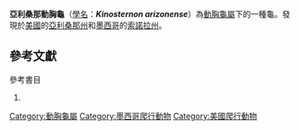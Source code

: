 {{Speciesbox
| image = Kinosternon arizonense.jpg
| status = VU
| status_system = IUCN2.3
| status_ref =
| genus = Kinosternon
| species = arizonense
| authority = ([[Charles_W._Gilmore|Gilmore]], 1923)
| synonyms = 
* ''Kinosternon arizonense'' <small>Gilmore, 1922</small>
* ''Kinosternon flavescens stejnegeri'' <small>Hartweg, 1938</small>
* ''Kinosternon arizonenese'' <small>Iverson, 1978</small> ''([[ex_errore|ex errore]])''
* ''Kinosternon flavescens arizonense'' <small>Iverson, 1979</small>
| synonyms_ref=<ref name="Fritz 2007">{{Cite journal | journal = Vertebrate Zoology | title = Checklist of Chelonians of the World | year = 2007 | author = Fritz Uwe | coauthors = Peter Havaš | volume = 57 | issue = 2 | pages = 251 | id = ISSN 18640-5755 | url = http://www.cnah.org/pdf_files/851.pdf | archiveurl = https://www.webcitation.org/5v20ztMND?url=http://www.cnah.org/pdf_files/851.pdf | archivedate = 2010-12-17 | accessdate = 29 May 2012 | deadurl = yes }}</ref>
}}

'''亞利桑那動胸龜'''（[[學名|學名]]：'''''Kinosternon arizonense'''''）為[[動胸龜屬|動胸龜屬]]下的一種龜。發現於[[美國|美國]]的[[亞利桑那州|亞利桑那州]]和[[墨西哥|墨西哥]]的[[索諾拉州|索諾拉州]]。

==參考文獻==
{{Reflist}}

;參考書目
#{{cite journal|last=Gilmore|year=1923|title=A new fossil turtle, Kinosternon arizonense, from Arizona|journal=Proceedings of the United States National Museum|volume=62|pages=1–8}}
{{Taxonbar|from=Q2713760}}

[[Category:動胸龜屬|Category:動胸龜屬]]
[[Category:墨西哥爬行動物|Category:墨西哥爬行動物]]
[[Category:美國爬行動物|Category:美國爬行動物]]


{{Turtle-stub}}